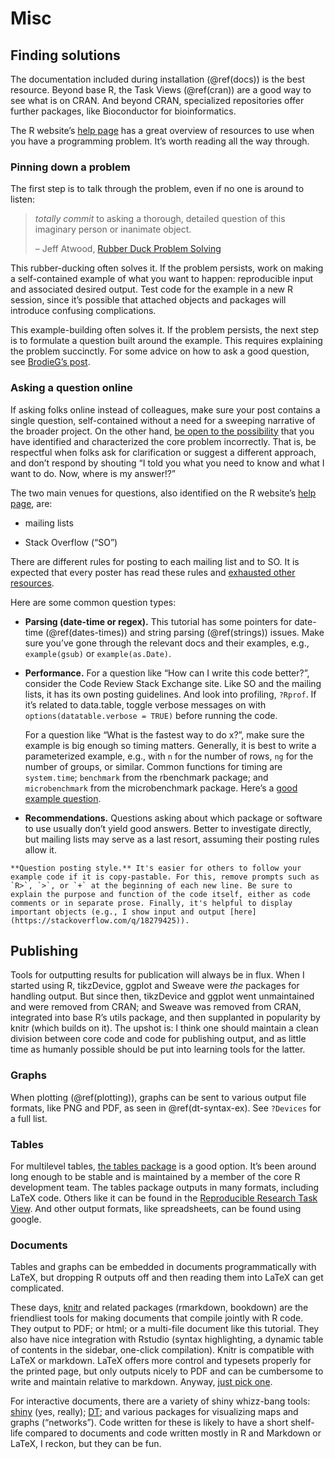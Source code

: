 # Misc {#extra}

## Finding solutions

The documentation included during installation (\@ref(docs)) is the best resource. Beyond base R, the Task Views (\@ref(cran)) are a good way to see what is on CRAN. And beyond CRAN, specialized repositories offer further packages, like Bioconductor for bioinformatics.

The R website's [help page](https://www.r-project.org/help.html) has a great overview of resources to use when you have a programming problem. It's worth reading all the way through.

### Pinning down a problem

The first step is to talk through the problem, even if no one is around to listen:

> *totally commit* to asking a thorough, detailed question of this imaginary person or inanimate object. 
> 
> -- Jeff Atwood, [Rubber Duck Problem Solving](https://blog.codinghorror.com/rubber-duck-problem-solving/)

This rubber-ducking often solves it. If the problem persists, work on making a self-contained example of what you want to happen: reproducible input and associated desired output. Test code for the example in a new R session, since it's possible that attached objects and packages will introduce confusing complications. 

This example-building often solves it. If the problem persists, the next step is to formulate a question built around the example. This requires explaining the problem succinctly. For some advice on how to ask a good question, see [BrodieG's post](https://stackoverflow.com/a/28481250/).

### Asking a question online

If asking folks online instead of colleagues, make sure your post contains a single question, self-contained without a need for a sweeping narrative of the broader project. On the other hand, [be open to the possibility](https://meta.stackexchange.com/a/66378) that you have identified and characterized the core problem incorrectly. That is, be respectful when folks ask for clarification or suggest a different approach, and don't respond by shouting "I told you what you need to know and what I want to do. Now, where is my answer!?"

The two main venues for questions, also identified on the R website's [help page](https://www.r-project.org/help.html), are:

* mailing lists

* Stack Overflow ("SO")

There are different rules for posting to each mailing list and to SO. It is expected that every poster has read these rules and [exhausted other resources](https://meta.stackoverflow.com/a/261593).

Here are some common question types:

- **Parsing (date-time or regex).** This tutorial has some pointers for date-time (\@ref(dates-times)) and string parsing (\@ref(strings)) issues. Make sure you've gone through the relevant docs and their examples, e.g., `example(gsub)` or `example(as.Date)`. 

- **Performance.** For a question like "How can I write this code better?", consider the Code Review Stack Exchange site. Like SO and the mailing lists, it has its own posting guidelines. And look into profiling, `?Rprof`. If it's related to data.table, toggle verbose messages on with `options(datatable.verbose = TRUE)` before running the code.

    For a question like "What is the fastest way to do x?", make sure the example is big enough so timing matters. Generally, it is best to write a parameterized example, e.g., with `n` for the number of rows, `ng` for the number of groups, or similar. Common functions for timing are `system.time`; `benchmark` from the rbenchmark package; and `microbenchmark` from the microbenchmark package. Here's a [good example question](https://stackoverflow.com/q/33027611).
  
- **Recommendations.** Questions asking about which package or software to use usually don't yield good answers. Better to investigate directly, but mailing lists may serve as a last resort, assuming their posting rules allow it.

```block2
**Question posting style.** It's easier for others to follow your example code if it is copy-pastable. For this, remove prompts such as `R>`, `>`, or `+` at the beginning of each new line. Be sure to explain the purpose and function of the code itself, either as code comments or in separate prose. Finally, it's helpful to display important objects (e.g., I show input and output [here](https://stackoverflow.com/q/18279425)).
```



## Publishing

Tools for outputting results for publication will always be in flux. When I started using R, tikzDevice, ggplot and Sweave were *the* packages for handling output. But since then, tikzDevice and ggplot went unmaintained and were removed from CRAN; and Sweave was removed from CRAN, integrated into base R's utils package, and then supplanted in popularity by knitr (which builds on it). The upshot is: I think one should maintain a clean division between core code and code for publishing output, and as little time as humanly possible should be put into learning tools for the latter.

### Graphs {#pub-graphs}

When plotting (\@ref(plotting)), graphs can be sent to various output file formats, like PNG and PDF, as seen in \@ref(dt-syntax-ex). See `?Devices` for a full list.

### Tables {#pub-tables}

For multilevel tables, [the tables package](https://CRAN.R-project.org/package=tables) is a good option. It's been around long enough to be stable and is maintained by a member of the core R development team. The tables package outputs in many formats, including LaTeX code. Others like it can be found in the [Reproducible Research Task View](https://CRAN.R-project.org/view=ReproducibleResearch). And other output formats, like spreadsheets, can be found using google.

### Documents

Tables and graphs can be embedded in documents programmatically with LaTeX, but dropping R outputs off and then reading them into LaTeX can get complicated. 

These days, [knitr](https://cran.r-project.org/package=knitr) and related packages (rmarkdown, bookdown) are the friendliest tools for making documents that compile jointly with R code. They output to PDF; or html; or a multi-file document like this tutorial. They also have nice integration with Rstudio (syntax highlighting, a dynamic table of contents in the sidebar, one-click compilation). Knitr is compatible with LaTeX or markdown. LaTeX offers more control and typesets properly for the printed page, but only outputs nicely to PDF and can be cumbersome to write and maintain relative to markdown. Anyway, [just pick one](https://yihui.name/en/2013/10/markdown-or-latex/).

For interactive documents, there are a variety of shiny whizz-bang tools: [shiny](https://cran.r-project.org/package=shiny) (yes, really); [DT](https://cran.r-project.org/package=DT); and various packages for visualizing maps and graphs ("networks"). Code written for these is likely to have a short shelf-life compared to documents and code written mostly in R and Markdown or LaTeX, I reckon, but they can be fun.



